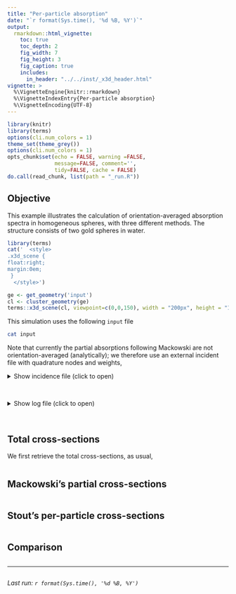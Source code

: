 ```yaml
---
title: "Per-particle absorption"
date: "`r format(Sys.time(), '%d %B, %Y')`"
output:
  rmarkdown::html_vignette:
    toc: true
    toc_depth: 2
    fig_width: 7
    fig_height: 3
    fig_caption: true
    includes:
      in_header: "../../inst/_x3d_header.html"
vignette: >
  %\VignetteEngine{knitr::rmarkdown}
  %\VignetteIndexEntry{Per-particle absorption}
  %\VignetteEncoding{UTF-8}
---
```


```r
library(knitr)
library(terms)
options(cli.num_colors = 1)
theme_set(theme_grey())
options(cli.num_colors = 1)
opts_chunk$set(echo = FALSE, warning =FALSE,
               message=FALSE, comment='', 
               tidy=FALSE, cache = FALSE)
do.call(read_chunk, list(path = "_run.R"))
```

## Objective

This example illustrates the calculation of orientation-averaged absorption spectra in homogeneous spheres, with three different methods. The structure consists of two gold spheres in water.

```r
library(terms)
cat('  <style>
.x3d_scene {
float:right;
margin:0em;
 }
  </style>')

ge <- get_geometry('input')
cl <- cluster_geometry(ge)
terms::x3d_scene(cl, viewpoint=c(0,0,150), width = "200px", height = "150px") 
```

This simulation uses the following `input` file
```bash
cat input
```

Note that currently the partial absorptions following Mackowski are not orientation-averaged (analytically); we therefore use an external incident file with quadrature nodes and weights,

<details closed>
<summary> Show incidence file (click to open) </summary>
```bash
cat incidence
```
</details> <br />

<details closed>
<summary> Show log file (click to open) </summary>
```bash
cat log
```
</details> <br />

## Total cross-sections

We first retrieve the total cross-sections, as usual,

```r
```

## Mackowski's partial cross-sections 

```r
```

## Stout's per-particle cross-sections 

```r
```

## Comparison

```r
```

-----

```r
```
_Last run: `r format(Sys.time(), '%d %B, %Y')`_
